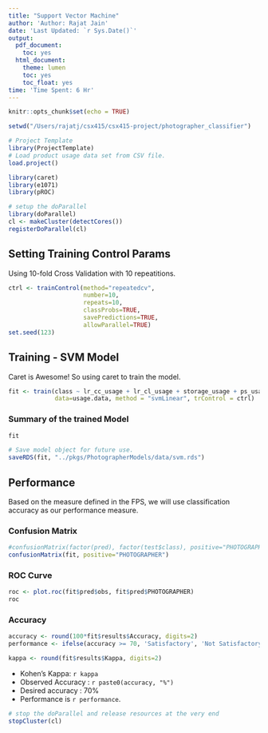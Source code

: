 ```yaml
---
title: "Support Vector Machine"
author: 'Author: Rajat Jain'
date: 'Last Updated: `r Sys.Date()`'
output:
  pdf_document:
    toc: yes
  html_document:
    theme: lumen
    toc: yes
    toc_float: yes
time: 'Time Spent: 6 Hr'
---
```


```r
knitr::opts_chunk$set(echo = TRUE)
```

```r
setwd("/Users/rajatj/csx415/csx415-project/photographer_classifier")

# Project Template
library(ProjectTemplate)
# Load product usage data set from CSV file.
load.project()

library(caret)
library(e1071)
library(pROC)

# setup the doParallel
library(doParallel)
cl <- makeCluster(detectCores())
registerDoParallel(cl)
```


## Setting Training Control Params
Using 10-fold Cross Validation with 10 repeatitions.
```r
ctrl <- trainControl(method="repeatedcv",
                     number=10,
                     repeats=10,
                     classProbs=TRUE,
                     savePredictions=TRUE,
                     allowParallel=TRUE)
set.seed(123)
```


## Training - SVM Model
Caret is Awesome! So using caret to train the model.
```r
fit <- train(class ~ lr_cc_usage + lr_cl_usage + storage_usage + ps_usage + stock_usage,
             data=usage.data, method = "svmLinear", trControl = ctrl)
```

### Summary of the trained Model
```r
fit
```


```r
# Save model object for future use.
saveRDS(fit, "../pkgs/PhotographerModels/data/svm.rds")
```


## Performance
Based on the measure defined in the FPS, we will use classification accuracy as our performance measure.

### Confusion Matrix
```r
#confusionMatrix(factor(pred), factor(test$class), positive="PHOTOGRAPHER")
confusionMatrix(fit, positive="PHOTOGRAPHER")
```

### ROC Curve
```r
roc <- plot.roc(fit$pred$obs, fit$pred$PHOTOGRAPHER)
roc
```

### Accuracy
```r
accuracy <- round(100*fit$results$Accuracy, digits=2)
performance <- ifelse(accuracy >= 70, 'Satisfactory', 'Not Satisfactory')

kappa <- round(fit$results$Kappa, digits=2)
```

* Kohen's Kappa: `r kappa`
* Observed Accuracy : `r paste0(accuracy, "%")`
* Desired accuracy : 70%
* Performance is `r performance`.


```r
# stop the doParallel and release resources at the very end
stopCluster(cl)
```
